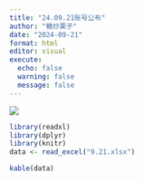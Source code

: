 ```yaml
---
title: "24.09.21账号公布"
author: "糖炒栗子"
date: "2024-09-21"
format: html
editor: visual
execute:
  echo: false
  warning: false
  message: false
---
```


![](/Picture/Backgroud%203.jpeg)

```r
library(readxl)
library(dplyr)
library(knitr)
data <- read_excel("9.21.xlsx")
```

```r
kable(data)
```

